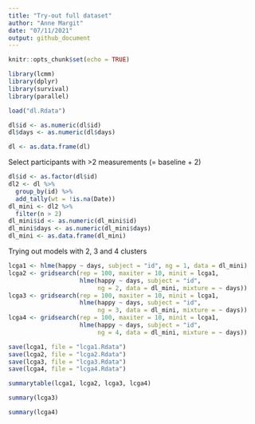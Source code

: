 ---
title: "Try-out full dataset"
author: "Anne Margit"
date: "07/11/2021"
output: github_document
---

```{r setup, include=FALSE}
knitr::opts_chunk$set(echo = TRUE)
```

```{r}
library(lcmm)
library(dplyr)
library(survival)
library(parallel)
```

```{r}
load("dl.Rdata")
```


```{r}
dl$id <- as.numeric(dl$id)
dl$days <- as.numeric(dl$days)

dl <- as.data.frame(dl)
```

Select participants with >2 measurements (= baseline + 2) 
```{r}
dl$id <- as.factor(dl$id)
dl2 <- dl %>%
  group_by(id) %>%
  add_tally(wt = !is.na(Date))
dl_mini <- dl2 %>%
  filter(n > 2)
dl_mini$id <- as.numeric(dl_mini$id)
dl_mini$days <- as.numeric(dl_mini$days)
dl_mini <- as.data.frame(dl_mini)
```

Trying out models with 2, 3 and 4 clusters
```{r}
lcga1 <- hlme(happy ~ days, subject = "id", ng = 1, data = dl_mini) 
lcga2 <- gridsearch(rep = 100, maxiter = 10, minit = lcga1,
                    hlme(happy ~ days, subject = "id",
                         ng = 2, data = dl_mini, mixture = ~ days)) 
lcga3 <- gridsearch(rep = 100, maxiter = 10, minit = lcga1,
                    hlme(happy ~ days, subject = "id",
                         ng = 3, data = dl_mini, mixture = ~ days))
lcga4 <- gridsearch(rep = 100, maxiter = 10, minit = lcga1,
                    hlme(happy ~ days, subject = "id",
                         ng = 4, data = dl_mini, mixture = ~ days))

```
```{r}
save(lcga1, file = "lcga1.Rdata")
save(lcga2, file = "lcga2.Rdata")
save(lcga3, file = "lcga3.Rdata")
save(lcga4, file = "lcga4.Rdata")

```


```{r}
summarytable(lcga1, lcga2, lcga3, lcga4)

summary(lcga3)

summary(lcga4)
```